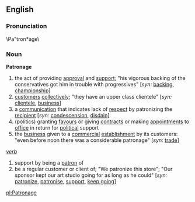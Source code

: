 ==English==
===Pronunciation===
\Pa"tron*age\
===Noun===
'''Patronage'''
# the act of providing [[approval]] and [[support]]; "his vigorous backing of the conservatives got him in trouble with progressives" [''syn:'' [[backing]], [[championship]]]
# [[customer]]s [[collectively]]; "they have an upper class clientele" [''syn:'' [[clientele]], [[business]]]
# a [[communication]] that indicates lack of [[respect]] by patronizing the [[recipient]] [''syn:'' [[condescension]], [[disdain]]]
# (politics) granting [[favour]]s or giving [[contract]]s or making [[appointment]]s to [[office]] in return for [[political]] support
# the [[business]] given to a [[commercial]] [[establishment]] by its customers: "even before noon there was a considerable patronage" [''syn:'' [[trade]]]

''[[verb]]'' 
# support by being a [[patron]] of
# be a regular customer or client of; "We patronize this store"; "Our sponsor kept our art studio going for as long as he could" [''syn:'' [[patronize]], [[patronise]], [[support]], [[keep going]]]

[[pl:Patronage]]